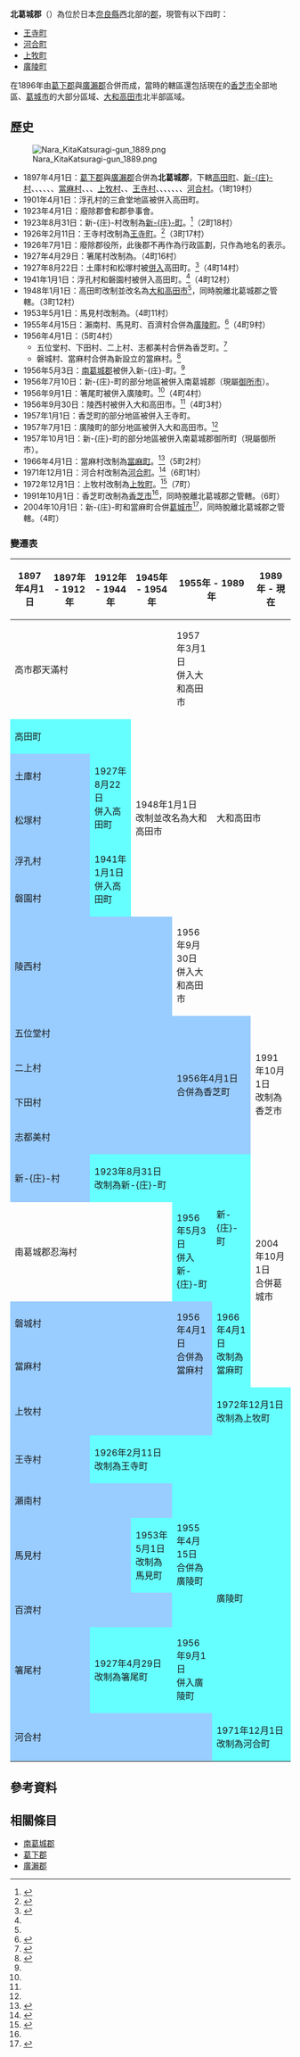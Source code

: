 {{日本郡
| 郡         = 北葛城郡
| 日文原名   = 北葛城郡
| 平假名     = きたかつらぎぐん
| 羅馬字拼音 = Kitakatsuragi-gun
| 都道府縣   = 奈良縣
| 支廳       =
| 町         = 4
| 村         =
| 地圖       = [[File:Kitakatsuragi_District_in_Nara_Prefecture.png|250px]]
}}

'''北葛城郡'''（{{jpn|j=北葛城郡|hg=きたかつらぎぐん|rm=Kitakatsuragi gun|f=y}}）為位於日本[[奈良縣|奈良縣]]西北部的[[郡_(日本)|郡]]，現管有以下四町：
* [[王寺町|王寺町]]
* [[河合町|河合町]]
* [[上牧町|上牧町]]
* [[廣陵町|廣陵町]]

在1896年由[[葛下郡|葛下郡]]與[[廣瀨郡|廣瀨郡]]合併而成，當時的轄區還包括現在的[[香芝市|香芝市]]全部地區、[[葛城市|葛城市]]的大部分區域、[[大和高田市|大和高田市]]北半部區域。

== 歷史 ==

[[File:Nara_KitaKatsuragi-gun_1889.png|frame]]

* 1897年4月1日：[[葛下郡|葛下郡]]與[[廣瀨郡|廣瀨郡]]合併為'''北葛城郡'''，下轄[[大和高田市|高田町]]、[[新庄町_(奈良縣)|新-{庄}-村]]、{{Tsl|ja|浮孔村}}、{{Tsl|ja|磐園村}}、{{Tsl|ja|陵西村}}、{{Tsl|ja|五位堂村}}、{{Tsl|ja|磐城村}}、[[當麻町_(奈良縣)|當麻村]]、{{Tsl|ja|二上村 (奈良県)|二上村 (奈良縣)|二上村}}、{{Tsl|ja|下田村 (奈良県)|下田村 (奈良縣)|下田村}}、[[上牧町|上牧村]]、{{Tsl|ja|志都美村}}、[[王寺町|王寺村]]、{{Tsl|ja|土庫村}}、{{Tsl|ja|松塚村 (奈良県)|松塚村 (奈良縣)|松塚村}}、{{Tsl|ja|瀬南村|瀨南村}}、{{Tsl|ja|馬見町|馬見町|馬見村}}、{{Tsl|ja|百済村|百濟村}}、{{Tsl|ja|箸尾町|箸尾村}}、[[河合町|河合村]]。（1町19村）
* 1901年4月1日：浮孔村的三倉堂地區被併入高田町。
* 1923年4月1日：廢除郡會和郡參事會。
* 1923年8月31日：新-{庄}-村改制為[[新庄町_(奈良縣)|新-{庄}-町]]。<ref>{{Cite web| url=http://www.city.katsuragi.nara.jp/index.cfm/21,2843,56,336,html| title=新庄町の歩み| publisher=葛城市政府| language=ja| accessdate=2019-09-30| archive-date=2019-08-24| archive-url=https://web.archive.org/web/20190824061644/http://www.city.katsuragi.nara.jp/index.cfm/21,2843,56,336,html| dead-url=no}}</ref>（2町18村）
* 1926年2月11日：王寺村改制為[[王寺町|王寺町]]。<ref>{{Cite web| url=http://www.town.oji.nara.jp/kankobunkasuports/machinokoto/302.html| title=まちのこと| date=2017-10-02| publisher=王寺町公所| language=ja| accessdate=2019-09-26| archive-date=2019-09-26| archive-url=https://web.archive.org/web/20190926050207/http://www.town.oji.nara.jp/kankobunkasuports/machinokoto/302.html| dead-url=no}}</ref>（3町17村）
* 1926年7月1日：廢除郡役所，此後郡不再作為行政區劃，只作為地名的表示。
* 1927年4月29日：箸尾村改制為{{Tsl|ja|箸尾町}}。（4町16村）
* 1927年8月22日：土庫村和松塚村被[[市町村合併|併入]]高田町。<ref name="Yamatotakada">{{Cite web| url=https://www.city.yamatotakada.nara.jp/city/rekishi/nenpyo.html| title=年表| publisher=大和高田市| language=ja| accessdate=2019-09-30| archive-date=2019-09-30| archive-url=https://web.archive.org/web/20190930071514/https://www.city.yamatotakada.nara.jp/city/rekishi/nenpyo.html| dead-url=no}}</ref>（4町14村）
* 1941年1月1日：浮孔村和磐園村被併入高田町。<ref name="Yamatotakada"/>（4町12村）
* 1948年1月1日：高田町改制並改名為[[大和高田市|大和高田市]]<ref name="Yamatotakada"/>，同時脫離北葛城郡之管轄。（3町12村）
* 1953年5月1日：馬見村改制為{{Tsl|ja|馬見町}}。（4町11村）
* 1955年4月15日：瀨南村、馬見町、百濟村合併為[[廣陵町|廣陵町]]。<ref name="Koryo">{{Cite web| url=https://www.town.koryo.nara.jp/cmsfiles/contents/0000001/1398/chouseiyouran2014.pdf| title=町勢要覧2014| language=ja| publisher=廣陵町公所| accessdate=2019-09-28| archive-url=https://web.archive.org/web/20190928122856/https://www.town.koryo.nara.jp/cmsfiles/contents/0000001/1398/chouseiyouran2014.pdf| archive-date=2019-09-28| dead-url=yes}}</ref>（4町9村）
* 1956年4月1日：（5町4村）
** 五位堂村、下田村、二上村、志都美村合併為香芝町。<ref name="Kashiba">{{Cite web| url=http://www.city.kashiba.lg.jp/shisei/0000000851.html| title=香芝の沿革| date=2018-05-29| publisher=香芝市政府| language=ja| accessdate=2019-09-30| archive-date=2019-09-30| archive-url=https://web.archive.org/web/20190930004302/http://www.city.kashiba.lg.jp/shisei/0000000851.html| dead-url=no}}</ref>
** 磐城村、當麻村合併為新設立的當麻村。<ref name="Katsuragi">{{Cite web| url=http://www.city.katsuragi.nara.jp/index.cfm/21,10424,56,336,html| title=昭和31年から40年| publisher=葛城市政府| language=ja| accessdate=2019-09-30| archive-date=2019-08-24| archive-url=https://web.archive.org/web/20190824061653/http://www.city.katsuragi.nara.jp/index.cfm/21,10424,56,336,html| dead-url=no}}</ref>
* 1956年5月3日：[[南葛城郡|南葛城郡]]{{Tsl|ja|忍海村}}被併入新-{庄}-町。<ref name="Katsuragi"/>
* 1956年7月10日：新-{庄}-町的部分地區被併入南葛城郡{{Tsl|ja|御所町 (奈良県)|御所町 (奈良縣)|御所町}}（現屬[[御所市|御所市]]）。
* 1956年9月1日：箸尾町被併入廣陵町。<ref name="Koryo"/>（4町4村）
* 1956年9月30日：陵西村被併入大和高田市。<ref name="Yamatotakada"/>（4町3村）
* 1957年1月1日：香芝町的部分地區被併入王寺町。
* 1957年7月1日：廣陵町的部分地區被併入大和高田市。<ref name="Yamatotakada"/>
* 1957年10月1日：新-{庄}-町的部分地區被併入南葛城郡御所町（現屬御所市）。
* 1966年4月1日：當麻村改制為[[當麻町_(奈良縣)|當麻町]]。<ref>{{Cite web| url=http://www.city.katsuragi.nara.jp/index.cfm/21,2844,56,336,html| title=當麻町の歩み| publisher=葛城市政府| language=ja| accessdate=2019-09-30| archive-date=2019-08-24| archive-url=https://web.archive.org/web/20190824061617/https://www.city.katsuragi.nara.jp/index.cfm/21,2844,56,336,html| dead-url=no}}</ref>（5町2村）
* 1971年12月1日：河合村改制為[[河合町|河合町]]。<ref>{{Cite web| url=http://www.town.kawai.nara.jp/chosei/town_profile/1300347850012.html| title=沿革| publisher=河合町公所| accessdate=2019-09-26| language=ja| archive-date=2019-09-26| archive-url=https://web.archive.org/web/20190926084327/http://www.town.kawai.nara.jp/chosei/town_profile/1300347850012.html| dead-url=no}}</ref>（6町1村）
* 1972年12月1日：上牧村改制為[[上牧町|上牧町]]。<ref>{{Cite web| url=https://www.town.kanmaki.nara.jp/town/aisatsu-profile| title=町長挨拶・町のプロフィール| publisher=上牧町公所| language=ja| accessdate=2019-09-27| archive-date=2019-09-27| archive-url=https://web.archive.org/web/20190927043138/https://www.town.kanmaki.nara.jp/town/aisatsu-profile| dead-url=no}}</ref>（7町）
* 1991年10月1日：香芝町改制為[[香芝市|香芝市]]<ref name="Kashiba"/>，同時脫離北葛城郡之管轄。（6町）
* 2004年10月1日：新-{庄}-町和當麻町合併[[葛城市|葛城市]]<ref>{{Cite web| url=http://www.city.katsuragi.nara.jp/index.cfm/21,0,56,html| title=葛城市の紹介／概要| publisher=葛城市政府| language=ja| accessdate=2019-09-30| archive-date=2019-09-22| archive-url=https://web.archive.org/web/20190922035247/http://www.city.katsuragi.nara.jp/index.cfm/21,0,56,html| dead-url=no}}</ref>，同時脫離北葛城郡之管轄。（4町）

=== 變遷表 ===

{|class="wikitable" style="font-size:x-small;"
! 1897年4月1日
! 1897年 - 1912年
! 1912年 - 1944年 
! 1945年 - 1954年 
! colspan=2 | 1955年 - 1989年 
! 1989年 - 現在
! 現在
|-
| colspan=4 | 高市郡天滿村
| 1957年3月1日<br />併入大和高田市
| rowspan=7 colspan=3 | 大和高田市
|-
| colspan=3 style="background-color:#66FFFF;" | 高田町
| rowspan=5 colspan=2 | 1948年1月1日<br />改制並改名為大和高田市
|-
| colspan=2 style="background-color:#99CCFF;" | 土庫村
| rowspan=2 style="background-color:#66FFFF;" | 1927年8月22日<br />併入高田町
|-
| colspan=2 style="background-color:#99CCFF;" | 松塚村
|-
| colspan=2 style="background-color:#99CCFF;" | 浮孔村
| rowspan=2 style="background-color:#66FFFF;" | 1941年1月1日<br />併入高田町
|-
| colspan=2 style="background-color:#99CCFF;" | 磐園村
|-
| colspan=4 style="background-color:#99CCFF;" | 陵西村
| 1956年9月30日<br />併入大和高田市
|-
| colspan=4 style="background-color:#99CCFF;" | 五位堂村
| rowspan=4 colspan=2 style="background-color:#99CCFF;" | 1956年4月1日<br />合併為香芝町
| rowspan=4 colspan=2 | 1991年10月1日<br />改制為香芝市
|-
| colspan=4 style="background-color:#99CCFF;" | 二上村
|-
| colspan=4 style="background-color:#99CCFF;" | 下田村
|-
| colspan=4 style="background-color:#99CCFF;" | 志都美村
|-
| colspan=2 style="background-color:#99CCFF;" | 新-{庄}-村
| colspan=3 style="background-color:#66FFFF;" | 1923年8月31日<br />改制為新-{庄}-町
| rowspan=2 style="background-color:#66FFFF;" | 新-{庄}-町
| rowspan=4 colspan=2 | 2004年10月1日<br />合併葛城市
|-
| colspan=4 | 南葛城郡忍海村
| style="background-color:#66FFFF;" | 1956年5月3日<br />併入新-{庄}-町
|-
| colspan=4 style="background-color:#99CCFF;" | 磐城村
| rowspan=2 style="background-color:#99CCFF;" | 1956年4月1日<br />合併為當麻村
| rowspan=2 style="background-color:#66FFFF;" | 1966年4月1日<br />改制為當麻町
|-
| colspan=4 style="background-color:#99CCFF;" | 當麻村
|-
| colspan=5 style="background-color:#99CCFF;" | 上牧村
| colspan=3 style="background-color:#66FFFF;" | 1972年12月1日<br />改制為上牧町
|-
| colspan=2 style="background-color:#99CCFF;" | 王寺村
| colspan=6 style="background-color:#66FFFF;" | 1926年2月11日<br />改制為王寺町
|-
| colspan=4 style="background-color:#99CCFF;" | 瀨南村
| rowspan=3 style="background-color:#66FFFF;" | 1955年4月15日<br />合併為廣陵町
| rowspan=4 colspan=3 style="background-color:#66FFFF;" | 廣陵町
|-
| colspan=3 style="background-color:#99CCFF;" | 馬見村
| style="background-color:#66FFFF;" | 1953年5月1日<br />改制為馬見町
|-
| colspan=4 style="background-color:#99CCFF;" | 百濟村
|-
| colspan=2 style="background-color:#99CCFF;" | 箸尾村
| colspan=2 style="background-color:#66FFFF;" | 1927年4月29日<br />改制為箸尾町
| style="background-color:#66FFFF;" | 1956年9月1日<br />併入廣陵町
|-
| colspan=5 style="background-color:#99CCFF;" | 河合村
| colspan=3 style="background-color:#66FFFF;" | 1971年12月1日<br />改制為河合町
|}

== 參考資料 ==
{{Reflist|2}}

== 相關條目 ==

* [[南葛城郡|南葛城郡]]
* [[葛下郡|葛下郡]]
* [[廣瀨郡|廣瀨郡]]

{{奈良縣}}
{{Authority control}}